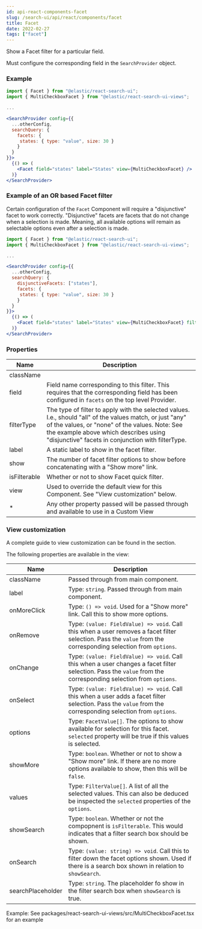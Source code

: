 ```yaml
---
id: api-react-components-facet
slug: /search-ui/api/react/components/facet
title: Facet
date: 2022-02-27
tags: ["facet"]
---
```


Show a Facet filter for a particular field.

Must configure the corresponding field in the `SearchProvider` <DocLink id="api-core-configuration" section="facets" text="facets" /> object.

### Example

```jsx
import { Facet } from "@elastic/react-search-ui";
import { MultiCheckboxFacet } from "@elastic/react-search-ui-views";

...

<SearchProvider config={{
  ...otherConfig,
  searchQuery: {
    facets: {
     states: { type: "value", size: 30 }
    }
  }
}}>
  {() => (
    <Facet field="states" label="States" view={MultiCheckboxFacet} />
  )}
</SearchProvider>
```

### Example of an OR based Facet filter

Certain configuration of the `Facet` Component will require a "disjunctive" facet to work
correctly. "Disjunctive" facets are facets that do not change when a selection is made. Meaning, all available options
will remain as selectable options even after a selection is made.

```jsx
import { Facet } from "@elastic/react-search-ui";
import { MultiCheckboxFacet } from "@elastic/react-search-ui-views";

...

<SearchProvider config={{
  ...otherConfig,
  searchQuery: {
    disjunctiveFacets: ["states"],
    facets: {
     states: { type: "value", size: 30 }
    }
  }
}}>
  {() => (
    <Facet field="states" label="States" view={MultiCheckboxFacet} filterType="any" />
  )}
</SearchProvider>
```

### Properties

| Name         | Description                                                                                                                                                                                                                                                |
| ------------ | ---------------------------------------------------------------------------------------------------------------------------------------------------------------------------------------------------------------------------------------------------------- |
| className    |                                                                                                                                                                                                                                                            |
| field        | Field name corresponding to this filter. This requires that the corresponding field has been configured in `facets` on the top level Provider.                                                                                                             |
| filterType   | The type of filter to apply with the selected values. I.e., should "all" of the values match, or just "any" of the values, or "none" of the values. Note: See the example above which describes using "disjunctive" facets in conjunction with filterType. |
| label        | A static label to show in the facet filter.                                                                                                                                                                                                                |
| show         | The number of facet filter options to show before concatenating with a "Show more" link.                                                                                                                                                                   |
| isFilterable | Whether or not to show Facet quick filter.                                                                                                                                                                                                                 |
| view         | Used to override the default view for this Component. See "View customization" below.                                                                                                                                                                      |
| \*           | Any other property passed will be passed through and available to use in a Custom View                                                                                                                                                                     |

### View customization

A complete guide to view customization can be found in the <DocLink id="guides-customizing-styles-and-html" section="customizing-html" text="Customization: Component views and HTML" /> section.

The following properties are available in the view:

| Name              | Description                                                                                                                                                    |
| ----------------- | -------------------------------------------------------------------------------------------------------------------------------------------------------------- |
| className         | Passed through from main component.                                                                                                                            |
| label             | Type: `string`. Passed through from main component.                                                                                                            |
| onMoreClick       | Type: `() => void`. Used for a "Show more" link. Call this to show more options.                                                                               |
| onRemove          | Type: `(value: FieldValue) => void`. Call this when a user removes a facet filter selection. Pass the `value` from the corresponding selection from `options`. |
| onChange          | Type: `(value: FieldValue) => void`. Call this when a user changes a facet filter selection. Pass the `value` from the corresponding selection from `options`. |
| onSelect          | Type: `(value: FieldValue) => void`. Call this when a user adds a facet filter selection. Pass the `value` from the corresponding selection from `options`.    |
| options           | Type: `FacetValue[]`. The options to show available for selection for this facet. `selected` property will be true if this values is selected.                 |
| showMore          | Type: `boolean`. Whether or not to show a "Show more" link. If there are no more options available to show, then this will be `false`.                         |
| values            | Type: `FilterValue[]`. A list of all the selected values. This can also be deduced be inspected the `selected` properties of the `options`.                    |
| showSearch        | Type: `boolean`. Whether or not the compopnent is `isFilterable`. This would indicates that a filter search box should be shown.                               |
| onSearch          | Type: `(value: string) => void`. Call this to filter down the facet options shown. Used if there is a search box shown in relation to `showSearch`.            |
| searchPlaceholder | Type: `string`. The placeholder fo show in the filter search box when `showSearch` is true.                                                                    |

Example: See packages/react-search-ui-views/src/MultiCheckboxFacet.tsx for an example

